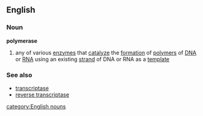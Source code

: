 ==English==
===Noun===
'''polymerase'''
# any of various [[enzyme]]s that [[catalyze]] the [[formation]] of [[polymer]]s of [[DNA]] or [[RNA]] using an existing [[strand]] of DNA or RNA as a [[template]]
===See also===
*[[transcriptase]]
*[[reverse transcriptase]]
[[category:English nouns]]